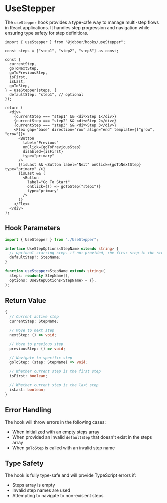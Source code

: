 
<Meta title="Hooks/useStepper" />

# UseStepper

The `useStepper` hook provides a type-safe way to manage multi-step flows in
React applications. It handles step progression and navigation while ensuring
type safety for step definitions.

<Canvas>
  <UseStepper />
</Canvas>

```tsx
import { useStepper } from "@jobber/hooks/useStepper";

const steps = ["step1", "step2", "step3"] as const;

const {
  currentStep,
  goToNextStep,
  goToPreviousStep,
  isFirst,
  isLast,
  goToStep,
} = useStepper(steps, {
  defaultStep: "step1", // optional
});

return (
  <div>
    {currentStep === "step1" && <div>Step 1</div>}
    {currentStep === "step2" && <div>Step 2</div>}
    {currentStep === "step3" && <div>Step 3</div>}
    <Flex gap="base" direction="row" align="end" template={["grow", "grow"]}>
      <Button
        label="Previous"
        onClick={goToPreviousStep}
        disabled={isFirst}
        type="primary"
      />
      {!isLast && <Button label="Next" onClick={goToNextStep} type="primary" />}
      {isLast && (
        <Button
          label="Go To Start"
          onClick={() => goToStep("step1")}
          type="primary"
        />
      )}
    </Flex>
  </div>
);
```

## Hook Parameters

```typescript
import { UseStepper } from "./UseStepper";

interface UseStepOptions<StepName extends string> {
  // Optional starting step. If not provided, the first step in the steps array will be used
  defaultStep?: StepName;
}

function useStepper<StepName extends string>(
  steps: readonly StepName[],
  options: UseStepOptions<StepName> = {},
);
```

## Return Value

```typescript
{
  // Current active step
  currentStep: StepName;

  // Move to next step
  nextStep: () => void;

  // Move to previous step
  previousStep: () => void;

  // Navigate to specific step
  goToStep: (step: StepName) => void;

  // Whether current step is the first step
  isFirst: boolean;

  // Whether current step is the last step
  isLast: boolean;
}
```

## Error Handling

The hook will throw errors in the following cases:

- When initialized with an empty steps array
- When provided an invalid `defaultStep` that doesn't exist in the steps array
- When `goToStep` is called with an invalid step name

## Type Safety

The hook is fully type-safe and will provide TypeScript errors if:

- Steps array is empty
- Invalid step names are used
- Attempting to navigate to non-existent steps
